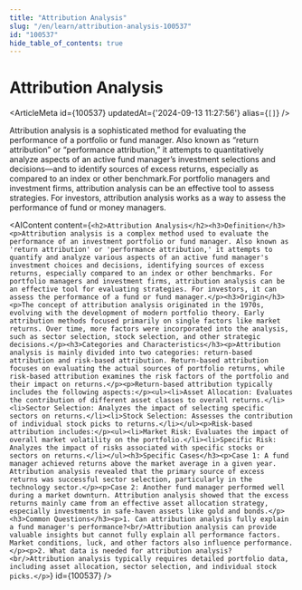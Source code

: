 ```yaml
---
title: "Attribution Analysis"
slug: "/en/learn/attribution-analysis-100537"
id: "100537"
hide_table_of_contents: true
---
```



# Attribution Analysis

<ArticleMeta id={100537} updatedAt={'2024-09-13 11:27:56'} alias={`[]`} />
<div className='border-solid border-b border-t-0 my-4 border-[var(--ifm-color-gray-300)]' />

Attribution analysis is a sophisticated method for evaluating the performance of a portfolio or fund manager. Also known as “return attribution” or “performance attribution,” it attempts to quantitatively analyze aspects of an active fund manager’s investment selections and decisions—and to identify sources of excess returns, especially as compared to an index or other benchmark.For portfolio managers and investment firms, attribution analysis can be an effective tool to assess strategies. For investors, attribution analysis works as a way to assess the performance of fund or money managers.

<AIContent content={`<h2>Attribution Analysis</h2><h3>Definition</h3><p>Attribution analysis is a complex method used to evaluate the performance of an investment portfolio or fund manager. Also known as 'return attribution' or 'performance attribution,' it attempts to quantify and analyze various aspects of an active fund manager's investment choices and decisions, identifying sources of excess returns, especially compared to an index or other benchmarks. For portfolio managers and investment firms, attribution analysis can be an effective tool for evaluating strategies. For investors, it can assess the performance of a fund or fund manager.</p><h3>Origin</h3><p>The concept of attribution analysis originated in the 1970s, evolving with the development of modern portfolio theory. Early attribution methods focused primarily on single factors like market returns. Over time, more factors were incorporated into the analysis, such as sector selection, stock selection, and other strategic decisions.</p><h3>Categories and Characteristics</h3><p>Attribution analysis is mainly divided into two categories: return-based attribution and risk-based attribution. Return-based attribution focuses on evaluating the actual sources of portfolio returns, while risk-based attribution examines the risk factors of the portfolio and their impact on returns.</p><p>Return-based attribution typically includes the following aspects:</p><ul><li>Asset Allocation: Evaluates the contribution of different asset classes to overall returns.</li><li>Sector Selection: Analyzes the impact of selecting specific sectors on returns.</li><li>Stock Selection: Assesses the contribution of individual stock picks to returns.</li></ul><p>Risk-based attribution includes:</p><ul><li>Market Risk: Evaluates the impact of overall market volatility on the portfolio.</li><li>Specific Risk: Analyzes the impact of risks associated with specific stocks or sectors on returns.</li></ul><h3>Specific Cases</h3><p>Case 1: A fund manager achieved returns above the market average in a given year. Attribution analysis revealed that the primary source of excess returns was successful sector selection, particularly in the technology sector.</p><p>Case 2: Another fund manager performed well during a market downturn. Attribution analysis showed that the excess returns mainly came from an effective asset allocation strategy, especially investments in safe-haven assets like gold and bonds.</p><h3>Common Questions</h3><p>1. Can attribution analysis fully explain a fund manager's performance?<br/>Attribution analysis can provide valuable insights but cannot fully explain all performance factors. Market conditions, luck, and other factors also influence performance.</p><p>2. What data is needed for attribution analysis?<br/>Attribution analysis typically requires detailed portfolio data, including asset allocation, sector selection, and individual stock picks.</p>`} id={100537} />
